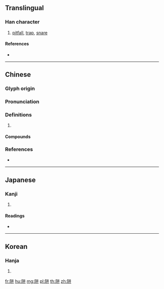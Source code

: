 {{character info/new}}
{{also|穽}}
==Translingual==

===Han character===
{{Han char|rn=170|rad=阜|as=04|sn=7|four=30558|canj=NLTT|ids=⿰⻖井}}

# [[pitfall]], [[trap]], [[snare]]

====References====
* {{Han ref|kx=1347.030|dkj=41574|dj=1848.230|hdz=64116.040|uh=9631|ud=38449|bh=A8C0|bd=43200}}

----

==Chinese==
{{zh-forms}}

===Glyph origin===
{{Han etym}}

===Pronunciation===
{{zh-pron
|m=jǐng
|c=zing6,zeng6,zeng2
|mc=y
|oc=y
|cat=
}}

===Definitions===
{{zh-hanzi}}

# {{rfdef|zh}}

====Compounds====
{{zh-der|坎阱|投阱下石|文錦覆阱|自墜陷阱|觸機落阱|避阱入坑|阱中之虎|陷阱}}

===References===
* {{R:yue:Hanzi}}

----

==Japanese==

===Kanji===
{{ja-kanji|grade=|rs=阜04}}

# {{defn|lang=ja|sort=阜04}}

====Readings====
* {{ja-readings|on=[[せい]] (sei), [[じょう]] (jō)|kun=[[あな]] (ana)}}

----

==Korean==

===Hanja===
{{ko-hanja|hangeul=정|eumhun=|rv=jeong|mr=chŏng|y=ceng}}

# {{defn|lang=ko|sort=阜04}}

[[fr:阱]]
[[hu:阱]]
[[mg:阱]]
[[pl:阱]]
[[th:阱]]
[[zh:阱]]